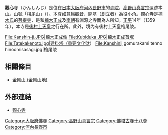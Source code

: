 {{日本寺院
| name = 觀心寺
| img = File:Kanshinji Kondou.jpg
| img_capt = 金堂（國寶）
| image_width = 260
| nihongo = 観心寺
| hiragana = かんしんじ
| romaji = Kanshin-ji
| location = [[大阪府|大阪府]][[河內長野市|河內長野市]]寺元475
| sangou = 檜尾山
| section = [[高野山真言宗|高野山真言宗]]遺跡本山
| god = [[如意輪觀音|如意輪觀音]]（國寶）
| found_year = [[大寶_(文武天皇)|大寶]]元年（701年）
| founder = [[役小角|役小角]]（開基）
| official_name = 
| alias = 
| struct = 
| title = [[新西國三十三箇所|新西國三十三箇所]]客番<br/>[[佛塔古寺十八尊|佛塔古寺十八尊]] 第13番<br/>[[關西花之寺二十五靈場|關西花之寺二十五靈場]]25番<br/>[[役行者靈蹟札所|役行者靈蹟札所]]<br/>[[神佛靈場巡拜之道|神佛靈場巡拜之道]] 第56番
| cultural_collection = 金堂、木造如意輪觀音坐像、觀心寺緣起資材帳（國寶）<br/>書院、絹本著色大隨求像、木造釋迦如來坐像 他（重要文化財）
}}
'''觀心寺'''（かんしんじ）是位在[[日本|日本]][[大阪府|大阪府]][[河內長野市|河內長野市]]的[[寺院|寺院]]，[[高野山真言宗|高野山真言宗]]遺跡本山。山號「檜尾山」（{{lang|ja|ひのおざん}}）。本尊[[如意輪觀音|如意輪觀音]]、開基（創立者）為[[役小角|役小角]]。觀心寺是[[楠木氏|楠木氏]]的[[菩提寺|菩提寺]]，是和[[楠木正成|楠木正成]]及[[南朝_(日本)|南朝]]有淵源之寺而為人所知。[[正平_(後村上天皇)|正平]]14年（1359年），本寺是[[後村上天皇|後村上天皇]]之行在所。此外，境內有後村上天皇檜尾陵。

<gallery>
File:Kanshin-ji.JPG|楠木正成像
File:Kubiduka.JPG|楠木正成首塚
File:Tatekakenoto.jpg|建掛塔（重要文化財）
File:Kanshinji gomurakami tenno hinoomisasagi.jpg|檜尾陵
</gallery>

== 相關條目 ==
*[[金剛山_(金剛山地)|金剛山 (金剛山地)]]

== 外部連結 ==
{{Commonscat|Kanshinji}}
* [http://www.kanshinji.com/ 觀心寺] {{Wayback|url=http://www.kanshinji.com/ |date=20210508021919 }}

{{DEFAULTSORT:Kanshinji}}
[[Category:大阪府佛寺|Category:大阪府佛寺]]
[[Category:高野山真言宗|Category:高野山真言宗]]
[[Category:佛塔古寺十八尊|Category:佛塔古寺十八尊]]
[[Category:河內長野市|Category:河內長野市]]